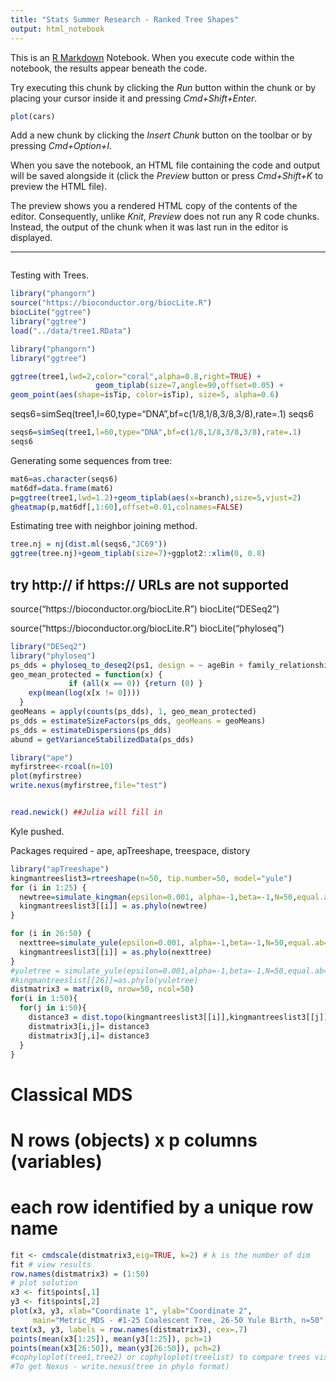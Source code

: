 ```yaml
---
title: "Stats Summer Research - Ranked Tree Shapes"
output: html_notebook
---
```


This is an [R Markdown](http://rmarkdown.rstudio.com) Notebook. When you execute code within the notebook, the results appear beneath the code. 

Try executing this chunk by clicking the *Run* button within the chunk or by placing your cursor inside it and pressing *Cmd+Shift+Enter*. 

```r
plot(cars)
```

Add a new chunk by clicking the *Insert Chunk* button on the toolbar or by pressing *Cmd+Option+I*.

When you save the notebook, an HTML file containing the code and output will be saved alongside it (click the *Preview* button or press *Cmd+Shift+K* to preview the HTML file). 

The preview shows you a rendered HTML copy of the contents of the editor. Consequently, unlike *Knit*, *Preview* does not run any R code chunks. Instead, the output of the chunk when it was last run in the editor is displayed.

---

```r

```

Testing with Trees.
```r
library("phangorn")
source("https://bioconductor.org/biocLite.R")
biocLite("ggtree")
library("ggtree")
load("../data/tree1.RData")

library("phangorn")
library("ggtree")

ggtree(tree1,lwd=2,color="coral",alpha=0.8,right=TRUE) +
                   geom_tiplab(size=7,angle=90,offset=0.05) +
geom_point(aes(shape=isTip, color=isTip), size=5, alpha=0.6) 
```

seqs6=simSeq(tree1,l=60,type="DNA",bf=c(1/8,1/8,3/8,3/8),rate=.1)
seqs6
```r
seqs6=simSeq(tree1,l=60,type="DNA",bf=c(1/8,1/8,3/8,3/8),rate=.1)
seqs6
```

Generating some sequences from tree:

```r
mat6=as.character(seqs6)
mat6df=data.frame(mat6)
p=ggtree(tree1,lwd=1.2)+geom_tiplab(aes(x=branch),size=5,vjust=2)
gheatmap(p,mat6df[,1:60],offset=0.01,colnames=FALSE)
```

Estimating tree with neighbor joining method.

```r
tree.nj = nj(dist.ml(seqs6,"JC69"))
ggtree(tree.nj)+geom_tiplab(size=7)+ggplot2::xlim(0, 0.8)
```

## try http:// if https:// URLs are not supported
source("https://bioconductor.org/biocLite.R")
biocLite("DESeq2")

source("https://bioconductor.org/biocLite.R")
biocLite("phyloseq")

```r
library("DESeq2")
library("phyloseq")
ps_dds = phyloseq_to_deseq2(ps1, design = ~ ageBin + family_relationship)
geo_mean_protected = function(x) {
             if (all(x == 0)) {return (0) }
    exp(mean(log(x[x != 0])))
  }
geoMeans = apply(counts(ps_dds), 1, geo_mean_protected)
ps_dds = estimateSizeFactors(ps_dds, geoMeans = geoMeans)
ps_dds = estimateDispersions(ps_dds)
abund = getVarianceStabilizedData(ps_dds)
```

```r
library("ape")
myfirstree<-rcoal(n=10)
plot(myfirstree)
write.nexus(myfirstree,file="test")


read.newick() ##Julia will fill in
```
Kyle pushed.

Packages required - ape, apTreeshape, treespace, distory


```r
library("apTreeshape")
kingmantreeslist3=rtreeshape(n=50, tip.number=50, model="yule")
for (i in 1:25) {
  newtree=simulate_kingman(epsilon=0.001, alpha=-1,beta=-1,N=50,equal.ab=FALSE,eta=1.5)
  kingmantreeslist3[[i]] = as.phylo(newtree)
} 
```

```r
for (i in 26:50) {
  nexttree=simulate_yule(epsilon=0.001, alpha=-1,beta=-1,N=50,equal.ab=FALSE,eta=1.5, b=1,d=0)
  kingmantreeslist3[[i]] = as.phylo(nexttree)
} 
#yuletree = simulate_yule(epsilon=0.001,alpha=-1,beta=-1,N=50,equal.ab=FALSE,eta=1.5,b=1,d=0)
#kingmantreeslist[[26]]=as.phylo(yuletree)
distmatrix3 = matrix(0, nrow=50, ncol=50)
for(i in 1:50){
  for(j in i:50){
    distance3 = dist.topo(kingmantreeslist3[[i]],kingmantreeslist3[[j]], method = "PH85")
    distmatrix3[i,j]= distance3
    distmatrix3[j,i]= distance3
  }
}
```

# Classical MDS
# N rows (objects) x p columns (variables)
# each row identified by a unique row name
```r
fit <- cmdscale(distmatrix3,eig=TRUE, k=2) # k is the number of dim
fit # view results
row.names(distmatrix3) = (1:50)
# plot solution 
x3 <- fit$points[,1]
y3 <- fit$points[,2]
plot(x3, y3, xlab="Coordinate 1", ylab="Coordinate 2", 
     main="Metric_MDS - #1-25 Coalescent Tree, 26-50 Yule Birth, n=50", type="n")
text(x3, y3, labels = row.names(distmatrix3), cex=.7)
points(mean(x3[1:25]), mean(y3[1:25]), pch=1)
points(mean(x3[26:50]), mean(y3[26:50]), pch=2)
#cophyloplot(tree1,tree2) or cophyloplot(treelist) to compare trees visually
#To get Nexus - write.nexus(tree in phylo format)
```





